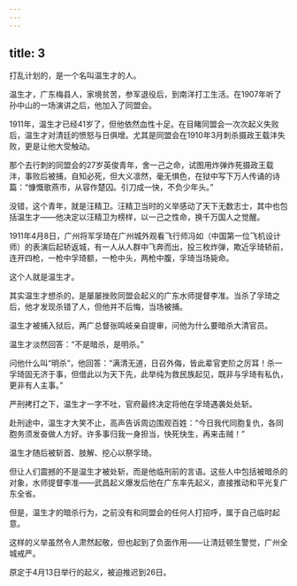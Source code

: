 ```yaml
---
---
---
```

title: 3
---



打乱计划的，是一个名叫温生才的人。

温生才，广东梅县人，家境贫苦，参军退役后，到南洋打工生活。在1907年听了孙中山的一场演讲之后，他加入了同盟会。

1911年，温生才已经41岁了，但他依然血性十足。在目睹同盟会一次次起义失败后，温生才对清廷的愤怒与日俱增。尤其是同盟会在1910年3月刺杀摄政王载沣失败，更是让他大受触动。

那个去行刺的同盟会的27岁英俊青年，舍一己之命，试图用炸弹炸死摄政王载沣，事败后被捕，自知必死，但大义凛然，毫无惧色，在狱中写下万人传诵的诗篇：“慷慨歌燕市，从容作楚囚。引刀成一快，不负少年头。”

没错，这个青年，就是汪精卫。汪精卫当时的义举感动了天下无数志士，其中也包括温生才——他决定以汪精卫为榜样，以一己之性命，换千万国人之觉醒。

1911年4月8日，广州将军孚琦在广州城外观看飞行师冯如（中国第一位飞机设计师）的表演后起轿返城，有一人从人群中飞奔而出，投三枚炸弹，欺近孚琦轿前，连开四枪，一枪中孚琦额，一枪中头，两枪中腹，孚琦当场毙命。

这个人就是温生才。

其实温生才想杀的，是屡屡挫败同盟会起义的广东水师提督李准。当杀了孚琦之后，他才发现杀错了人，但他并不后悔，当场被捕。

温生才被捕入狱后，两广总督张鸣岐亲自提审，问他为什么要暗杀大清官员。

温生才淡然回答：“不是暗杀，是明杀。”

问他什么叫“明杀”，他回答：“满清无道，日召外侮，皆此辈官吏阶之厉耳！杀一孚琦固无济于事，但借此以为天下先，此举纯为救民族起见，既非与孚琦有私仇，更非有人主事。”

严刑拷打之下，温生才一字不吐，官府最终决定将他在孚琦遇袭处处斩。

赴刑途中，温生才大笑不止，高声告诉周边围观百姓：“今日我代同胞复仇，各同胞务须发奋做人方好。许多事归我一身担当，快死快生，再来击贼！”

温生才随后被斩首、肢解、挖心以祭孚琦。

但让人们震撼的不是温生才被处斩，而是他临刑前的言语。这些人中包括被暗杀的对象，水师提督李准——武昌起义爆发后他在广东率先起义，直接推动和平光复广东全省。

但是，温生才的暗杀行为，之前没有和同盟会的任何人打招呼，属于自己临时起意。

这样的义举虽然令人肃然起敬，但也起到了负面作用——让清廷顿生警觉，广州全城戒严。

原定于4月13日举行的起义，被迫推迟到26日。